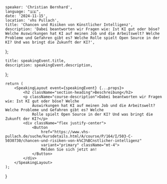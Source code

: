 
    speaker: 'Christian Bernhard',
    language: "🇩🇪",
    date: '2024-11-15',
    location: 'vhs Pullach',
    title: 'Chancen und Risiken von Künstlicher Intelligenz',
    description: 'Dabei beantworten wir Fragen wie: Ist KI gut oder böse? Welche Auswirkungen hat KI auf meinen Job und die Arbeitswelt? Welche Probleme und Gefahren gibt es? Welche Rolle spielt Open Source in der KI? Und was bringt die Zukunft der KI?',
};

    title: speakingEvent.title,
    description: speakingEvent.description,
};

    return (
        <SpeakingLayout event={speakingEvent} {...props}>
            <h2 className="section-heading">Beschreibung</h2>
            <p className="course-description">Dabei beantworten wir Fragen wie: Ist KI gut oder böse? Welche
                Auswirkungen hat KI auf meinen Job und die Arbeitswelt? Welche Probleme und Gefahren gibt es? Welche
                Rolle spielt Open Source in der KI? Und was bringt die Zukunft der KI?</p>
            <div className="flex justify-center">
                <Button
                    href="https://www.vhs-pullach.de/suche/kursdetails.html/A/course/P/164/I/503-C-5030730/chancen-und-risiken-von-k%C3%BCnstlicher-intelligenz"
                    variant="primary" className="mt-4">
                    Melden Sie sich jetzt an!
                </Button>
            </div>
        </SpeakingLayout>
    );
}

